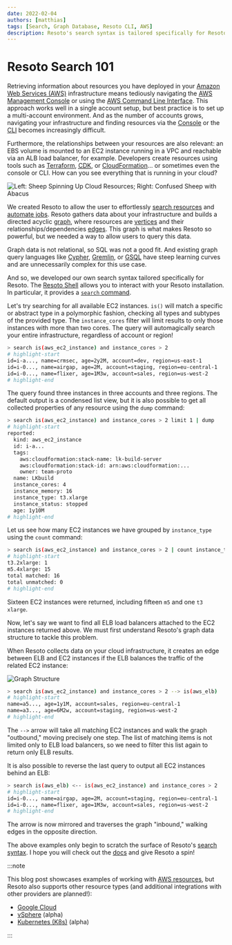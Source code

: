 ```yaml
---
date: 2022-02-04
authors: [matthias]
tags: [Search, Graph Database, Resoto CLI, AWS]
description: Resoto's search syntax is tailored specifically for Resoto's graph data model.
---
```


# Resoto Search 101

Retrieving information about resources you have deployed in your [Amazon Web Services (AWS)](https://aws.amazon.com) infrastructure means tediously navigating the [AWS Management Console](https://aws.amazon.com/console) or using the [AWS Command Line Interface](https://aws.amazon.com/cli). This approach works well in a single account setup, but best practice is to set up a multi-account environment. And as the number of accounts grows, navigating your infrastructure and finding resources via the [Console](https://aws.amazon.com/console) or the [CLI](https://aws.amazon.com/cli) becomes increasingly difficult.

Furthermore, the relationships between your resources are also relevant: an EBS volume is mounted to an EC2 instance running in a VPC and reachable via an ALB load balancer, for example. Developers create resources using tools such as [Terraform](https://terraform.io), [<abbr title="Cloud Development Kit">CDK</abbr>](https://aws.amazon.com/cdk), or [CloudFormation](https://aws.amazon.com/cloudformation)… or sometimes even the console or CLI. How can you see everything that is running in your cloud?

![Left: Sheep Spinning Up Cloud Resources; Right: Confused Sheep with Abacus](./img/banner.png)

<!--truncate-->

We created Resoto to allow the user to effortlessly [search resources](/docs/reference/search) and [automate jobs](/docs/concepts/automation). Resoto gathers data about your infrastructure and builds a directed acyclic [graph](/docs/concepts/asset-inventory-graph), where resources are [vertices](/docs/concepts/asset-inventory-graph#nodes) and their relationships/dependencies [edges](/docs/concepts/asset-inventory-graph#edges). This graph is what makes Resoto so powerful, but we needed a way to allow users to query this data.

Graph data is not relational, so SQL was not a good fit. And existing graph query languages like [Cypher](https://neo4j.com/developer/cypher), [Gremlin](https://tinkerpop.apache.org/gremlin.html), or [GSQL](https://tigergraph.com/gsql) have steep learning curves and are unnecessarily complex for this use case.

And so, we developed our own search syntax tailored specifically for Resoto. The [Resoto Shell](/docs/reference/components/shell) allows you to interact with your Resoto installation. In particular, it provides a [`search` command](/docs/reference/cli/search).

Let's try searching for all available EC2 instances. `is()` will match a specific or abstract type in a polymorphic fashion, checking all types and subtypes of the provided type. The `instance_cores` filter will limit results to only those instances with more than two cores. The query will automagically search your entire infrastructure, regardless of account or region!

```bash
> search is(aws_ec2_instance) and instance_cores > 2
# highlight-start
​id=i-a..., name=crmsec, age=2y2M, account=dev, region=us-east-1
​id=i-0..., name=airgap, age=2M, account=staging, region=eu-central-1
​id=i-0..., name=flixer, age=1M3w, account=sales, region=us-west-2
# highlight-end
```

The query found three instances in three accounts and three regions. The default output is a condensed list view, but it is also possible to get all collected properties of any resource using the `dump` command:

```bash
> search is(aws_ec2_instance) and instance_cores > 2 limit 1 | dump
# highlight-start
​reported:
​  kind: aws_ec2_instance
​  id: i-a...
​  tags:
​    aws:cloudformation:stack-name: lk-build-server
​    aws:cloudformation:stack-id: arn:aws:cloudformation:...
​    owner: team-proto
​  name: LKbuild
​  instance_cores: 4
​  instance_memory: 16
​  instance_type: t3.xlarge
​  instance_status: stopped
​  age: 1y10M
# highlight-end
```

Let us see how many EC2 instances we have grouped by `instance_type` using the `count` command:

```bash
> search is(aws_ec2_instance) and instance_cores > 2 | count instance_type
# highlight-start
​t3.2xlarge: 1
​m5.4xlarge: 15
​total matched: 16
​total unmatched: 0
# highlight-end
```

Sixteen EC2 instances were returned, including fifteen `m5` and one `t3` `xlarge`.

Now, let's say we want to find all ELB load balancers attached to the EC2 instances returned above. We must first understand Resoto's graph data structure to tackle this problem.

When Resoto collects data on your cloud infrastructure, it creates an edge between ELB and EC2 instances if the ELB balances the traffic of the related EC2 instance:

![Graph Structure](./img/graph_structure.svg)

```bash
> search is(aws_ec2_instance) and instance_cores > 2 --> is(aws_elb)
# highlight-start
​name=a5..., age=1y1M, account=sales, region=eu-central-1
​name=a3..., age=6M2w, account=staging, region=us-west-2
# highlight-end
```

The `-->` arrow will take all matching EC2 instances and walk the graph "outbound," moving precisely one step. The list of matching items is not limited only to ELB load balancers, so we need to filter this list again to return only ELB results.

It is also possible to reverse the last query to output all EC2 instances behind an ELB:

```bash
> search is(aws_elb) <-- is(aws_ec2_instance) and instance_cores > 2
# highlight-start
​id=i-0..., name=airgap, age=2M, account=staging, region=eu-central-1
​id=i-0..., name=flixer, age=1M3w, account=sales, region=us-west-2
# highlight-end
```

The arrow is now mirrored and traverses the graph "inbound," walking edges in the opposite direction.

The above examples only begin to scratch the surface of Resoto's [search syntax](/docs/reference/search). I hope you will check out the [docs](/docs) and give Resoto a spin!

:::note

This blog post showcases examples of working with [AWS resources](/docs/reference/unified-data-model/aws), but Resoto also supports other resource types (and additional integrations with other providers are planned!):

- [Google Cloud](/docs/reference/unified-data-model/google-cloud)
- [vSphere](/docs/reference/unified-data-model/vsphere) (alpha)
- [Kubernetes (K8s)](/docs/reference/unified-data-model/kubernetes) (alpha)

:::
